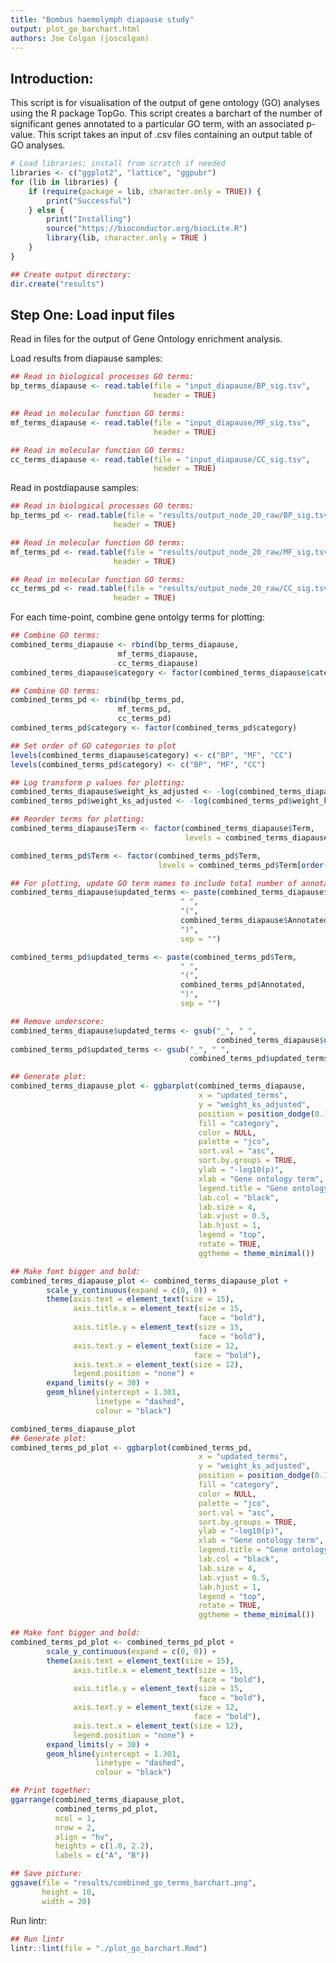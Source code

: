```yaml
---
title: "Bombus haemolymph diapause study"
output: plot_go_barchart.html
authors: Joe Colgan (joscolgan)
---
```


## Introduction:  

This script is for visualisation of the output of gene ontology (GO) analyses using the R package TopGo.
This script creates a barchart of the number of significant genes annotated to a particular GO term, with an associated p-value. This script takes an input of .csv files containing an output table of GO analyses.

```r
# Load libraries; install from scratch if needed
libraries <- c("ggplot2", "lattice", "ggpubr")
for (lib in libraries) {
    if (require(package = lib, character.only = TRUE)) {
        print("Successful")
    } else {
        print("Installing")
        source("https://bioconductor.org/biocLite.R")
        library(lib, character.only = TRUE )
    }
}

## Create output directory:
dir.create("results")
```

## Step One: Load input files
Read in files for the output of Gene Ontology enrichment analysis.

Load results from diapause samples:

```r
## Read in biological processes GO terms:
bp_terms_diapause <- read.table(file = "input_diapause/BP_sig.tsv",
                                header = TRUE)

## Read in molecular function GO terms:
mf_terms_diapause <- read.table(file = "input_diapause/MF_sig.tsv",
                                header = TRUE)

## Read in molecular function GO terms:
cc_terms_diapause <- read.table(file = "input_diapause/CC_sig.tsv",
                                header = TRUE)
```

Read in postdiapause samples:

```r
## Read in biological processes GO terms:
bp_terms_pd <- read.table(file = "results/output_node_20_raw/BP_sig.tsv",
                       header = TRUE)

## Read in molecular function GO terms:
mf_terms_pd <- read.table(file = "results/output_node_20_raw/MF_sig.tsv",
                       header = TRUE)

## Read in molecular function GO terms:
cc_terms_pd <- read.table(file = "results/output_node_20_raw/CC_sig.tsv",
                       header = TRUE)

```

For each time-point, combine gene ontolgy terms for plotting:

```r
## Combine GO terms:
combined_terms_diapause <- rbind(bp_terms_diapause,
                        mf_terms_diapause,
                        cc_terms_diapause)
combined_terms_diapause$category <- factor(combined_terms_diapause$category)

## Combine GO terms:
combined_terms_pd <- rbind(bp_terms_pd,
                        mf_terms_pd,
                        cc_terms_pd)
combined_terms_pd$category <- factor(combined_terms_pd$category)

## Set order of GO categories to plot
levels(combined_terms_diapause$category) <- c("BP", "MF", "CC")
levels(combined_terms_pd$category) <- c("BP", "MF", "CC")

## Log transform p values for plotting:
combined_terms_diapause$weight_ks_adjusted <- -log(combined_terms_diapause$weight_ks_adjusted)
combined_terms_pd$weight_ks_adjusted <- -log(combined_terms_pd$weight_ks_adjusted)

## Reorder terms for plotting:
combined_terms_diapause$Term <- factor(combined_terms_diapause$Term,
                                       levels = combined_terms_diapause$Term[order(combined_terms_diapause$category,                                                                                          combined_terms_diapause$weight_fisher_adjusted)])

combined_terms_pd$Term <- factor(combined_terms_pd$Term,
                                 levels = combined_terms_pd$Term[order(combined_terms_pd$category,                                      combined_terms_pd$weight_fisher_adjusted)])

## For plotting, update GO term names to include total number of annotated terms:
combined_terms_diapause$updated_terms <- paste(combined_terms_diapause$Term,
                                      " ",
                                      "(",
                                      combined_terms_diapause$Annotated,
                                      ")",
                                      sep = "")

combined_terms_pd$updated_terms <- paste(combined_terms_pd$Term,
                                      " ",
                                      "(",
                                      combined_terms_pd$Annotated,
                                      ")",
                                      sep = "")

## Remove underscore:
combined_terms_diapause$updated_terms <- gsub("_", " ",
                                              combined_terms_diapause$updated_terms)
combined_terms_pd$updated_terms <- gsub("_", " ",
                                        combined_terms_pd$updated_terms)

## Generate plot:
combined_terms_diapause_plot <- ggbarplot(combined_terms_diapause,
                                          x = "updated_terms",
                                          y = "weight_ks_adjusted",
                                          position = position_dodge(0.1),
                                          fill = "category",
                                          color = NULL,
                                          palette = "jco",
                                          sort.val = "asc",
                                          sort.by.groups = TRUE,
                                          ylab = "-log10(p)",
                                          xlab = "Gene ontology term",
                                          legend.title = "Gene ontology",
                                          lab.col = "black",
                                          lab.size = 4,
                                          lab.vjust = 0.5,
                                          lab.hjust = 1,
                                          legend = "top",
                                          rotate = TRUE,
                                          ggtheme = theme_minimal())

## Make font bigger and bold:
combined_terms_diapause_plot <- combined_terms_diapause_plot +
        scale_y_continuous(expand = c(0, 0)) +
        theme(axis.text = element_text(size = 15),
              axis.title.x = element_text(size = 15,
                                          face = "bold"),
              axis.title.y = element_text(size = 15,
                                          face = "bold"),
              axis.text.y = element_text(size = 12,
                                         face = "bold"),
              axis.text.x = element_text(size = 12),
              legend.position = "none") +
        expand_limits(y = 30) +
        geom_hline(yintercept = 1.301,
                   linetype = "dashed",
                   colour = "black")

combined_terms_diapause_plot
## Generate plot:
combined_terms_pd_plot <- ggbarplot(combined_terms_pd,
                                          x = "updated_terms",
                                          y = "weight_ks_adjusted",
                                          position = position_dodge(0.1),
                                          fill = "category",
                                          color = NULL,
                                          palette = "jco",
                                          sort.val = "asc",
                                          sort.by.groups = TRUE,
                                          ylab = "-log10(p)",
                                          xlab = "Gene ontology term",
                                          legend.title = "Gene ontology",
                                          lab.col = "black",
                                          lab.size = 4,
                                          lab.vjust = 0.5,
                                          lab.hjust = 1,
                                          legend = "top",
                                          rotate = TRUE,
                                          ggtheme = theme_minimal())

## Make font bigger and bold:
combined_terms_pd_plot <- combined_terms_pd_plot +
        scale_y_continuous(expand = c(0, 0)) +
        theme(axis.text = element_text(size = 15),
              axis.title.x = element_text(size = 15,
                                          face = "bold"),
              axis.title.y = element_text(size = 15,
                                          face = "bold"),
              axis.text.y = element_text(size = 12,
                                         face = "bold"),
              axis.text.x = element_text(size = 12),
              legend.position = "none") +
        expand_limits(y = 30) +
        geom_hline(yintercept = 1.301,
                   linetype = "dashed",
                   colour = "black")

## Print together:
ggarrange(combined_terms_diapause_plot,
          combined_terms_pd_plot,
          ncol = 1,
          nrow = 2,
          align = "hv",
          heights = c(1.0, 2.2),
          labels = c("A", "B"))

## Save picture:
ggsave(file = "results/combined_go_terms_barchart.png",
       height = 10,
       width = 20)
```

Run lintr:

```r
## Run lintr
lintr::lint(file = "./plot_go_barchart.Rmd")
```